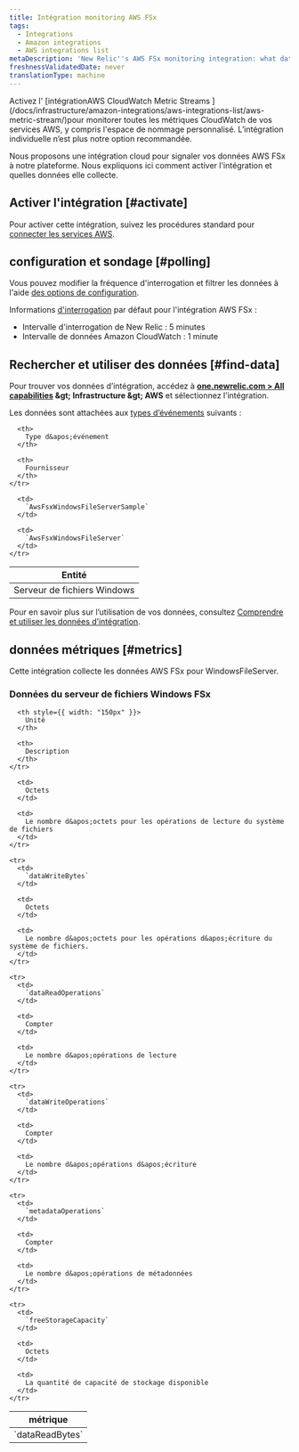 ```yaml
---
title: Intégration monitoring AWS FSx
tags:
  - Integrations
  - Amazon integrations
  - AWS integrations list
metaDescription: 'New Relic''s AWS FSx monitoring integration: what data it reports, and how to enable it.'
freshnessValidatedDate: never
translationType: machine
---
```


<Callout variant="important">
  Activez l&apos; [intégrationAWS CloudWatch Metric Streams ](/docs/infrastructure/amazon-integrations/aws-integrations-list/aws-metric-stream/)pour monitorer toutes les métriques CloudWatch de vos services AWS, y compris l&apos;espace de nommage personnalisé. L’intégration individuelle n’est plus notre option recommandée.
</Callout>

Nous proposons une intégration cloud pour signaler vos données AWS FSx à notre plateforme. Nous expliquons ici comment activer l&apos;intégration et quelles données elle collecte.

## Activer l&apos;intégration [#activate]

Pour activer cette intégration, suivez les procédures standard pour [connecter les services AWS](/docs/infrastructure/infrastructure-integrations/getting-started/connect-aws-integrations-infrastructure).

## configuration et sondage [#polling]

Vous pouvez modifier la fréquence d&apos;interrogation et filtrer les données à l&apos;aide [des options de configuration](/docs/integrations/new-relic-integrations/getting-started/configure-polling-frequency-data-collection-cloud-integrations).

Informations [d&apos;interrogation](/docs/infrastructure/amazon-integrations/aws-integrations-list/aws-polling-intervals-infrastructure-integrations) par défaut pour l&apos;intégration AWS FSx :

* Intervalle d&apos;interrogation de New Relic : 5 minutes
* Intervalle de données Amazon CloudWatch : 1 minute

## Rechercher et utiliser des données [#find-data]

Pour trouver vos données d’intégration, accédez à <DNT>**[one.newrelic.com &gt; All capabilities](https://one.newrelic.com/all-capabilities) &amp;gt; Infrastructure &amp;gt; AWS**</DNT> et sélectionnez l’intégration.

Les données sont attachées aux [types d’événements](/docs/data-apis/understand-data/new-relic-data-types/#event-data) suivants :

<table>
  <thead>
    <tr>
      <th>
        Entité
      </th>

      <th>
        Type d&apos;événement
      </th>

      <th>
        Fournisseur
      </th>
    </tr>
  </thead>

  <tbody>
    <tr>
      <td>
        Serveur de fichiers Windows
      </td>

      <td>
        `AwsFsxWindowsFileServerSample`
      </td>

      <td>
        `AwsFsxWindowsFileServer`
      </td>
    </tr>
  </tbody>
</table>

Pour en savoir plus sur l’utilisation de vos données, consultez [Comprendre et utiliser les données d’intégration](/docs/infrastructure/integrations/find-use-infrastructure-integration-data).

## données métriques [#metrics]

Cette intégration collecte les données AWS FSx pour WindowsFileServer.

### Données du serveur de fichiers Windows FSx

<table>
  <thead>
    <tr>
      <th style={{ width: "275px" }}>
        métrique
      </th>

      <th style={{ width: "150px" }}>
        Unité
      </th>

      <th>
        Description
      </th>
    </tr>
  </thead>

  <tbody>
    <tr>
      <td>
        `dataReadBytes`
      </td>

      <td>
        Octets
      </td>

      <td>
        Le nombre d&apos;octets pour les opérations de lecture du système de fichiers
      </td>
    </tr>

    <tr>
      <td>
        `dataWriteBytes`
      </td>

      <td>
        Octets
      </td>

      <td>
        Le nombre d&apos;octets pour les opérations d&apos;écriture du système de fichiers.
      </td>
    </tr>

    <tr>
      <td>
        `dataReadOperations`
      </td>

      <td>
        Compter
      </td>

      <td>
        Le nombre d&apos;opérations de lecture
      </td>
    </tr>

    <tr>
      <td>
        `dataWriteOperations`
      </td>

      <td>
        Compter
      </td>

      <td>
        Le nombre d&apos;opérations d&apos;écriture
      </td>
    </tr>

    <tr>
      <td>
        `metadataOperations`
      </td>

      <td>
        Compter
      </td>

      <td>
        Le nombre d&apos;opérations de métadonnées
      </td>
    </tr>

    <tr>
      <td>
        `freeStorageCapacity`
      </td>

      <td>
        Octets
      </td>

      <td>
        La quantité de capacité de stockage disponible
      </td>
    </tr>
  </tbody>
</table>